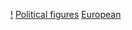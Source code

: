 {{portal|傳記|歐洲|政治}}

[[Category:欧洲人|!]]
[[Category:欧洲政治|Political figures]]
[[Category:各大洲政治相關人物|European]]